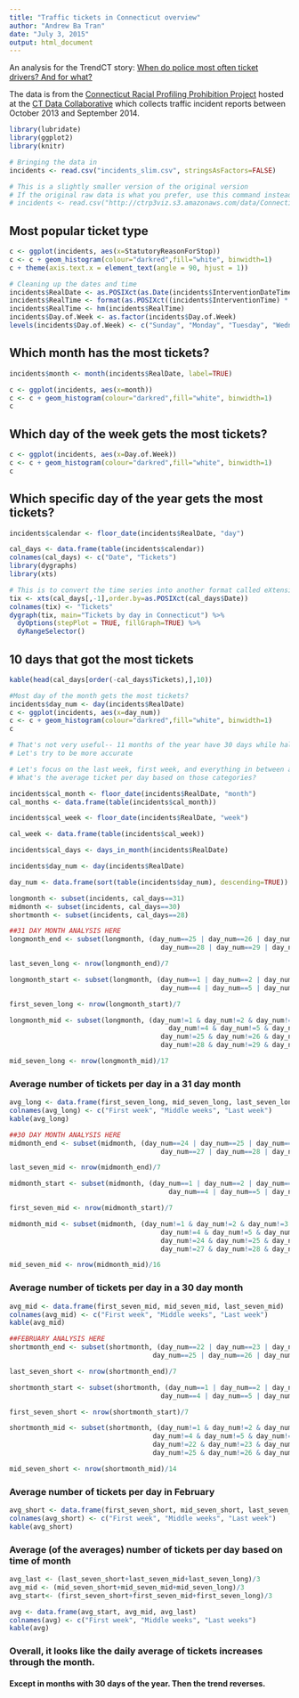 ```yaml
---
title: "Traffic tickets in Connecticut overview"
author: "Andrew Ba Tran"
date: "July 3, 2015"
output: html_document
---
```


An analysis for the TrendCT story: [When do police most often ticket drivers? And for what?](http://trendct.org/2015/07/06/police-tickets-in-connecticut/)

The data is from the [Connecticut Racial Profiling Prohibition Project](http://ctrp3.ctdata.org/rawdata/) hosted at the [CT Data Collaborative](http://ctdata.org/) which collects traffic incident reports between October 2013 and September 2014.

```r
library(lubridate)
library(ggplot2)
library(knitr)
```


```r
# Bringing the data in
incidents <- read.csv("incidents_slim.csv", stringsAsFactors=FALSE)

# This is a slightly smaller version of the original version
# If the original raw data is what you prefer, use this command instead of the one above
# incidents <- read.csv("http://ctrp3viz.s3.amazonaws.com/data/Connecticut_r1.csv", stringsAsFactors=FALSE)
```

## Most popular ticket type

```r
c <- ggplot(incidents, aes(x=StatutoryReasonForStop))
c <- c + geom_histogram(colour="darkred",fill="white", binwidth=1)
c + theme(axis.text.x = element_text(angle = 90, hjust = 1))

# Cleaning up the dates and time
incidents$RealDate <- as.POSIXct(as.Date(incidents$InterventionDateTime, origin="1899-12-30"))
incidents$RealTime <- format(as.POSIXct((incidents$InterventionTime) * 86400, origin = "1970-01-01"), "%H:%M")
incidents$RealTime <- hm(incidents$RealTime)
incidents$Day.of.Week <- as.factor(incidents$Day.of.Week)
levels(incidents$Day.of.Week) <- c("Sunday", "Monday", "Tuesday", "Wednesday", "Thursday", "Friday", "Saturday")
```

## Which month has the most tickets?

```r
incidents$month <- month(incidents$RealDate, label=TRUE)

c <- ggplot(incidents, aes(x=month))
c <- c + geom_histogram(colour="darkred",fill="white", binwidth=1)
c
```

## Which day of the week gets the most tickets?

```r
c <- ggplot(incidents, aes(x=Day.of.Week))
c <- c + geom_histogram(colour="darkred",fill="white", binwidth=1)
c
```

## Which specific day of the year gets the most tickets? 

```r
incidents$calendar <- floor_date(incidents$RealDate, "day")

cal_days <- data.frame(table(incidents$calendar))
colnames(cal_days) <- c("Date", "Tickets")
library(dygraphs)
library(xts)

# This is to convert the time series into another format called eXtensible Time Series
tix <- xts(cal_days[,-1],order.by=as.POSIXct(cal_days$Date))
colnames(tix) <- "Tickets"
dygraph(tix, main="Tickets by day in Connecticut") %>%
  dyOptions(stepPlot = TRUE, fillGraph=TRUE) %>%
  dyRangeSelector()
```

## 10 days that got the most tickets

```r
kable(head(cal_days[order(-cal_days$Tickets),],10))

#Most day of the month gets the most tickets?
incidents$day_num <- day(incidents$RealDate)
c <- ggplot(incidents, aes(x=day_num))
c <- c + geom_histogram(colour="darkred",fill="white", binwidth=1)
c

# That's not very useful-- 11 months of the year have 30 days while half of that has 31.
# Let's try to be more accurate

# Let's focus on the last week, first week, and everything in between as middle weeks. 
# What's the average ticket per day based on those categories?

incidents$cal_month <- floor_date(incidents$RealDate, "month")
cal_months <- data.frame(table(incidents$cal_month))

incidents$cal_week <- floor_date(incidents$RealDate, "week")

cal_week <- data.frame(table(incidents$cal_week))

incidents$cal_days <- days_in_month(incidents$RealDate)

incidents$day_num <- day(incidents$RealDate)

day_num <- data.frame(sort(table(incidents$day_num), descending=TRUE))

longmonth <- subset(incidents, cal_days==31)
midmonth <- subset(incidents, cal_days==30)
shortmonth <- subset(incidents, cal_days==28)

##31 DAY MONTH ANALYSIS HERE
longmonth_end <- subset(longmonth, (day_num==25 | day_num==26 | day_num==27 | 
                                      day_num==28 | day_num==29 | day_num==30 | day_num==31))

last_seven_long <- nrow(longmonth_end)/7

longmonth_start <- subset(longmonth, (day_num==1 | day_num==2 | day_num==3 | 
                                      day_num==4 | day_num==5 | day_num==6 | day_num==7))

first_seven_long <- nrow(longmonth_start)/7

longmonth_mid <- subset(longmonth, (day_num!=1 & day_num!=2 & day_num!=3 & 
                                        day_num!=4 & day_num!=5 & day_num!=6 & day_num!=7 &
                                      day_num!=25 & day_num!=26 & day_num!=27 & 
                                      day_num!=28 & day_num!=29 & day_num!=30 & day_num!=31))

mid_seven_long <- nrow(longmonth_mid)/17
```

### Average number of tickets per day in a 31 day month

```r
avg_long <- data.frame(first_seven_long, mid_seven_long, last_seven_long)
colnames(avg_long) <- c("First week", "Middle weeks", "Last week")
kable(avg_long)
```



```r
##30 DAY MONTH ANALYSIS HERE
midmonth_end <- subset(midmonth, (day_num==24 | day_num==25 | day_num==26 | 
                                      day_num==27 | day_num==28 | day_num==29 | day_num==30))

last_seven_mid <- nrow(midmonth_end)/7

midmonth_start <- subset(midmonth, (day_num==1 | day_num==2 | day_num==3 | 
                                        day_num==4 | day_num==5 | day_num==6 | day_num==7))

first_seven_mid <- nrow(midmonth_start)/7

midmonth_mid <- subset(midmonth, (day_num!=1 & day_num!=2 & day_num!=3 & 
                                      day_num!=4 & day_num!=5 & day_num!=6 & day_num!=7 &
                                      day_num!=24 & day_num!=25 & day_num!=26 & 
                                      day_num!=27 & day_num!=28 & day_num!=29 & day_num!=30))

mid_seven_mid <- nrow(midmonth_mid)/16

```

### Average number of tickets per day in a 30 day month

```r
avg_mid <- data.frame(first_seven_mid, mid_seven_mid, last_seven_mid)
colnames(avg_mid) <- c("First week", "Middle weeks", "Last week")
kable(avg_mid)
```



```r
##FEBRUARY ANALYSIS HERE
shortmonth_end <- subset(shortmonth, (day_num==22 | day_num==23 | day_num==24 | 
                                    day_num==25 | day_num==26 | day_num==27 | day_num==28))

last_seven_short <- nrow(shortmonth_end)/7

shortmonth_start <- subset(shortmonth, (day_num==1 | day_num==2 | day_num==3 | 
                                      day_num==4 | day_num==5 | day_num==6 | day_num==7))

first_seven_short <- nrow(shortmonth_start)/7

shortmonth_mid <- subset(shortmonth, (day_num!=1 & day_num!=2 & day_num!=3 & 
                                    day_num!=4 & day_num!=5 & day_num!=6 & day_num!=7 &
                                    day_num!=22 & day_num!=23 & day_num!=24 & 
                                    day_num!=25 & day_num!=26 & day_num!=27 & day_num!=28))

mid_seven_short <- nrow(shortmonth_mid)/14
```

### Average number of tickets per day in February

```r
avg_short <- data.frame(first_seven_short, mid_seven_short, last_seven_short)
colnames(avg_short) <- c("First week", "Middle weeks", "Last week")
kable(avg_short)
```


### Average (of the averages) number of tickets per day based on time of month
```r
avg_last <- (last_seven_short+last_seven_mid+last_seven_long)/3
avg_mid <- (mid_seven_short+mid_seven_mid+mid_seven_long)/3
avg_start<- (first_seven_short+first_seven_mid+first_seven_long)/3

avg <- data.frame(avg_start, avg_mid, avg_last)
colnames(avg) <- c("First week", "Middle weeks", "Last weeks")
kable(avg)
```

### Overall, it looks like the daily average of tickets increases through the month.
#### Except in months with 30 days of the year. Then the trend reverses.


